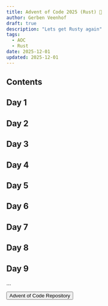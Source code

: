 ```yaml
---
title: Advent of Code 2025 (Rust) 🎄
author: Gerben Veenhof
draft: true
description: "Lets get Rusty again"
tags:
  - AOC
  - Rust
date: 2025-12-01
updated: 2025-12-01
---
```



## Contents

## Day 1

## Day 2

## Day 3

## Day 4

## Day 5

## Day 6

## Day 7

## Day 8

## Day 9

...

<FlexCenter>
  <Button href="https://github.com/nlxdodge/Advent-Of-Code" icon="mdi:github">
    Advent of Code Repository
  </Button>
</FlexCenter>
